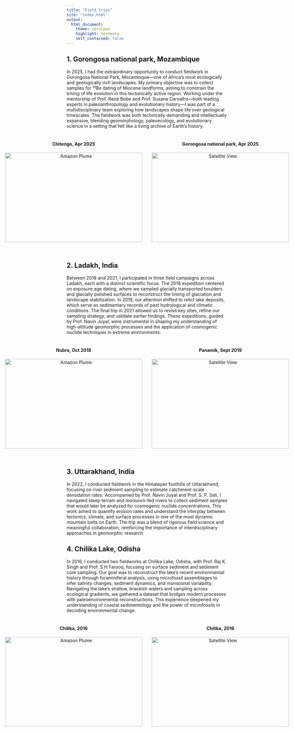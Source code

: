 ```yaml
---
title: "Field trips"
site: "index.html"
output:
  html_document:
    theme: cerulean
    highlight: textmate
    self_contained: false
---
```



## 1. Gorongosa national park, Mozambique

In 2025, I had the extraordinary opportunity to conduct fieldwork in Gorongosa National Park, Mozambique—one of Africa’s most ecologically and geologically rich landscapes. My primary objective was to collect samples for ¹⁰Be dating of Miocene landforms, aiming to constrain the timing of life evolution in this tectonically active region. Working under the mentorship of Prof. René Bobe and Prof. Susana Carvalho—both leading experts in paleoanthropology and evolutionary history—I was part of a multidisciplinary team exploring how landscapes shape life over geological timescales. The fieldwork was both technically demanding and intellectually expansive, blending geomorphology, paleoecology, and evolutionary science in a setting that felt like a living archive of Earth’s history.

<div style="display: flex; justify-content: center; gap: 30px; margin-top: 20px;">

 <!-- Image 1 -->
 <div style="text-align: center;">
  <h4>Chitengo, Apr 2025</h4>
  <img src="Images/Field/MOZ1.JPG" alt="Amazon Plume" width="430" height="280">
 </div>

 <!-- Image 2 -->
<div style="text-align: center;">
  <h4>Gorongosa national park, Apr 2025 </h4>
  <img src="Images/Field/MOZ2.jpeg" alt="Satellite View" width="430" height="280">
 </div>

</div>

<br>

## 2. Ladakh, India

Between 2018 and 2021, I participated in three field campaigns across Ladakh, each with a distinct scientific focus. The 2018 expedition centered on exposure age dating, where we sampled glacially transported boulders and glacially polished surfaces to reconstruct the timing of glaciation and landscape stabilization. In 2019, our attention shifted to relict lake deposits, which serve as sedimentary records of past hydrological and climatic conditions. The final trip in 2021 allowed us to revisit key sites, refine our sampling strategy, and validate earlier findings. These expeditions, guided by Prof. Navin Juyal, were instrumental in shaping my understanding of high-altitude geomorphic processes and the application of cosmogenic nuclide techniques in extreme environments.

<div style="display: flex; justify-content: center; gap: 30px; margin-top: 20px;">

 <!-- Image 1 -->
 <div style="text-align: center;">
  <h4>Nubra, Oct 2018</h4>
  <img src="Images/Field/Ladakh1.JPG" alt="Amazon Plume" width="430" height="280">
 </div>

 <!-- Image 2 -->
<div style="text-align: center;">
  <h4>Panamik, Sept 2019 </h4>
  <img src="Images/Field/Ladakh2.JPG" alt="Satellite View" width="430" height="280">
 </div>

</div>

<br>

## 3. Uttarakhand, India

In 2022, I conducted fieldwork in the Himalayan foothills of Uttarakhand, focusing on river sediment sampling to estimate catchment-scale denudation rates. Accompanied by Prof. Navin Juyal and Prof. S. P. Sati, I navigated steep terrain and monsoon-fed rivers to collect sediment samples that would later be analyzed for cosmogenic nuclide concentrations. This work aimed to quantify erosion rates and understand the interplay between tectonics, climate, and surface processes in one of the most dynamic mountain belts on Earth. The trip was a blend of rigorous field science and meaningful collaboration, reinforcing the importance of interdisciplinary approaches in geomorphic research.


## 4. Chilika Lake, Odisha

In 2016, I conducted two fieldworks at Chilika Lake, Odisha,  with Prof. Raj K. Singh and Prof. S H Farooq, focusing on surface sediment and sediment core sampling. Our goal was to reconstruct the lake’s recent environmental history through foraminiferal analysis, using microfossil assemblages to infer salinity changes, sediment dynamics, and monsoonal variability. Navigating the lake’s shallow, brackish waters and sampling across ecological gradients, we gathered a dataset that bridges modern processes with paleoenvironmental reconstructions. This experience deepened my understanding of coastal sedimentology and the power of microfossils in decoding environmental change.

<div style="display: flex; justify-content: center; gap: 30px; margin-top: 20px;">

 <!-- Image 1 -->
 <div style="text-align: center;">
  <h4>Chilika, 2016</h4>
  <img src="Images/Field/Chilika1.jpg" alt="Amazon Plume" width="430" height="280">
 </div>

 <!-- Image 2 -->
<div style="text-align: center;">
  <h4>Chilika, 2016 </h4>
  <img src="Images/Field/Chilika2.jpg" alt="Satellite View" width="430" height="280">
 </div>

</div>

<br>
